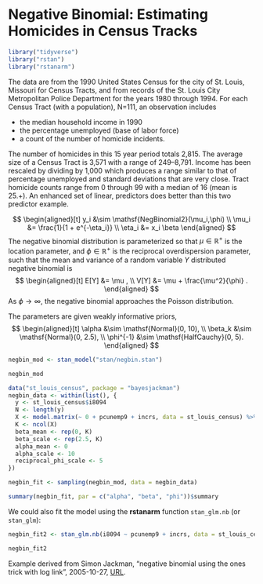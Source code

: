 # Negative Binomial: Estimating Homicides in Census Tracks {#negbin}

```r
library("tidyverse")
library("rstan")
library("rstanarm")
```

The data  are  from the 1990 United States Census for the city of St. Louis,
Missouri for Census Tracts, and from records of the St. Louis City Metropolitan
Police Department for the years 1980 through 1994. For each Census Tract (with
a population), N=111, an observation includes

-   the median household income in 1990
-   the percentage unemployed (base of labor force)
-   a count of the number of homicide incidents.

The number of homicides in this 15 year period totals 2,815.  The average size
of a Census Tract is 3,571 with a range of 249--8,791. Income has been rescaled
by dividing by 1,000 which produces a range similar to that of percentage
unemployed and standard deviations that are very close.  Tract homicide counts
range from 0 through 99 with a median of 16 (mean is 25.+).  An enhanced set of
linear, predictors does better than this two predictor example.

$$
\begin{aligned}[t]
y_i &\sim \mathsf{NegBinomial2}(\mu_i,\phi) \\
\mu_i &= \frac{1}{1 + e^{-\eta_i}} \\
\eta_i &= x_i \beta
\end{aligned}
$$
The negative binomial distribution is parameterized so that $\mu \in \mathbb{R}^+$ is the location parameter, and $\phi \in \mathbb{R}^+$ is the reciprocal overdispersion parameter, such that the mean and variance of a random variable $Y$ distributed negative binomial is
$$
\begin{aligned}[t]
E[Y] &= \mu , \\
V[Y] &= \mu + \frac{\mu^2}{\phi} .
\end{aligned}
$$
As $\phi \to \infty$, the negative binomial approaches the Poisson distribution.

The parameters are given weakly informative priors,
$$
\begin{aligned}[t]
\alpha &\sim \mathsf{Normal}(0, 10), \\
\beta_k &\sim \mathsf{Normal}(0, 2.5), \\
\phi^{-1} &\sim \mathsf{HalfCauchy}(0, 5).
\end{aligned}
$$

```r
negbin_mod <- stan_model("stan/negbin.stan")
```
```r
negbin_mod
```

```r
data("st_louis_census", package = "bayesjackman")
negbin_data <- within(list(), {
  y <- st_louis_census$i8094
  N <- length(y)
  X <- model.matrix(~ 0 + pcunemp9 + incrs, data = st_louis_census) %>% scale()
  K <- ncol(X)
  beta_mean <- rep(0, K)
  beta_scale <- rep(2.5, K)  
  alpha_mean <- 0
  alpha_scale <- 10
  reciprocal_phi_scale <- 5
})
```

```r
negbin_fit <- sampling(negbin_mod, data = negbin_data)
```
```r
summary(negbin_fit, par = c("alpha", "beta", "phi"))$summary
```

We could also fit the model using the **rstanarm** function `stan_glm.nb` (or `stan_glm`):
```r
negbin_fit2 <- stan_glm.nb(i8094 ~ pcunemp9 + incrs, data = st_louis_census)
```
```r
negbin_fit2
```

Example derived from Simon Jackman, "negative binomial using the ones trick with log link", 2005-10-27, [URL](https://web-beta.archive.org/web/20051027082311/http://jackman.stanford.edu:80/mcmc/negbineg.odc).
